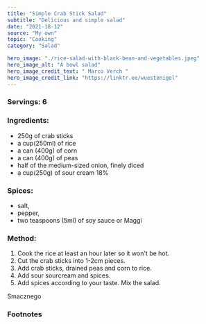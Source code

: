 ---
title: "Simple Crab Stick Salad"
subtitle: "Delicious and simple salad"
date: "2021-18-12"
source: "My own"
topic: "Cooking"
category: "Salad"

hero_image: "./rice-salad-with-black-bean-and-vegetables.jpeg"
hero_image_alt: "A bowl salad"
hero_image_credit_text: " Marco Verch "
hero_image_credit_link: "https://linktr.ee/wuestenigel"
---
### Servings: 6


### Ingredients:
- 250g of crab sticks
- a cup(250ml) of rice
- a can (400g) of corn
- a can (400g) of peas
- half of the medium-sized onion, finely diced
- a cup(250g) of sour cream 18%

### Spices:

- salt,
- pepper,
- two teaspoons (5ml) of soy sauce or Maggi

### Method:

1. Cook the rice at least an hour later so it won't be hot.
2. Cut the crab sticks into 1-2cm pieces. 
3. Add crab sticks, drained peas and corn to rice.
4. Add sour sourcream and spices. 
5. Add spices according to your taste. Mix the salad.

Smacznego


### Footnotes
